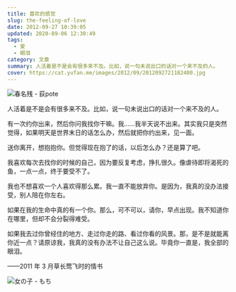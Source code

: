 ```yaml
---
title: 喜欢的感觉
slug: the-feeling-of-love
date: 2012-09-27 10:39:05
updated: 2020-09-06 12:30:49
tags:
  - 爱
  - 眼泪
category: 文章
summary: 人活着是不是会有很多来不及。比如，说一句未说出口的话对一个来不及的人。
cover: https://cat.yufan.me/images/2012/09/2012092721182400.jpg
---
```


![春名残 - 荻pote](https://cat.yufan.me/images/2012/09/2012092721395300.jpg)

<MusicPlayer netease={406232} />

人活着是不是会有很多来不及。比如，说一句未说出口的话对一个来不及的人。

有一次约你出来，然后你问我找你干嘛。我……我半天说不出来。其实我只是突然觉得，如果明天是世界末日的话怎么办，然后就把你约出来，见一面。

送你离开，想抱抱你。但觉得现在抱了的话，以后怎么办？还是算了吧。

我喜欢每次去找你的时候的自己，因为要反复考虑，挣扎很久。像虐待即将渴死的鱼，一点一点，终于要受不了。

我也不想喜欢一个人喜欢得那么累。我一直不能放弃你。是因为，我真的没办法接受，别人陪在你左右。

如果在我的生命中真的有一个你。那么，可不可以，请你，早点出现。我不知道你在哪里，但却不会分裂得难受。

如果我去过你曾经住的地方、走过你走的路、看过你看的风景。那，是不是就能离你近一点？请原谅我，我真的没有办法不让自己这么说。毕竟你一直是，我全部的眼泪。

——2011 年 3 月草长莺飞时的情书

![女の子 - もち](https://cat.yufan.me/images/2012/09/2012092721202300.jpg)
